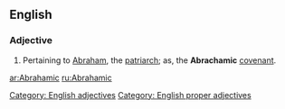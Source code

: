 ==English==

===Adjective===
{{en-adj|-}}

#Pertaining to [[Abraham]], the [[patriarch]]; as, the '''Abrachamic''' [[covenant]].

[[Category: English adjectives]]
[[Category: English proper adjectives]]

[[ar:Abrahamic]]
[[ru:Abrahamic]]